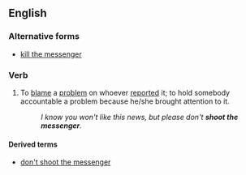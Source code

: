 ==English==

===Alternative forms===
* [[kill the messenger]]

===Verb===
{{head|en|verb|head=to [[shoot]] the [[messenger]]}}

# {{idiomatic}} To [[blame]] a [[problem]] on whoever [[report]]ed it; to hold somebody accountable a problem because he/she brought attention to it.
#: ''I know you won't like this news, but please don't '''shoot the messenger'''.''

====Derived terms====
* [[don't shoot the messenger]]